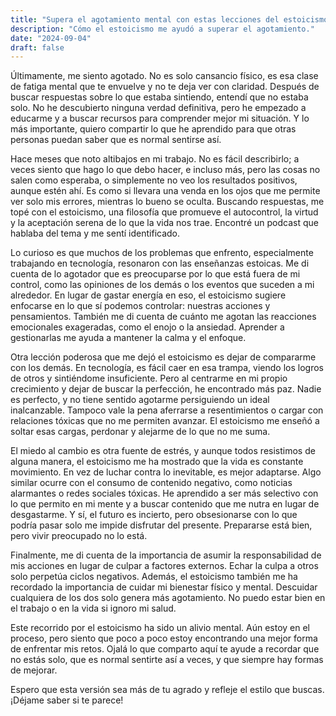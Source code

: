 ```yaml
---
title: "Supera el agotamiento mental con estas lecciones del estoicismo"
description: "Cómo el estoicismo me ayudó a superar el agotamiento."
date: "2024-09-04"
draft: false
---
```


Últimamente, me siento agotado. No es solo cansancio físico, es esa clase de fatiga mental que te envuelve y no te deja ver con claridad. Después de buscar respuestas sobre lo que estaba sintiendo, entendí que no estaba solo. No he descubierto ninguna verdad definitiva, pero he empezado a educarme y a buscar recursos para comprender mejor mi situación. Y lo más importante, quiero compartir lo que he aprendido para que otras personas puedan saber que es normal sentirse así.

Hace meses que noto altibajos en mi trabajo. No es fácil describirlo; a veces siento que hago lo que debo hacer, e incluso más, pero las cosas no salen como esperaba, o simplemente no veo los resultados positivos, aunque estén ahí. Es como si llevara una venda en los ojos que me permite ver solo mis errores, mientras lo bueno se oculta. Buscando respuestas, me topé con el estoicismo, una filosofía que promueve el autocontrol, la virtud y la aceptación serena de lo que la vida nos trae. Encontré un podcast que hablaba del tema y me sentí identificado.

Lo curioso es que muchos de los problemas que enfrento, especialmente trabajando en tecnología, resonaron con las enseñanzas estoicas. Me di cuenta de lo agotador que es preocuparse por lo que está fuera de mi control, como las opiniones de los demás o los eventos que suceden a mi alrededor. En lugar de gastar energía en eso, el estoicismo sugiere enfocarse en lo que sí podemos controlar: nuestras acciones y pensamientos. También me di cuenta de cuánto me agotan las reacciones emocionales exageradas, como el enojo o la ansiedad. Aprender a gestionarlas me ayuda a mantener la calma y el enfoque.

Otra lección poderosa que me dejó el estoicismo es dejar de compararme con los demás. En tecnología, es fácil caer en esa trampa, viendo los logros de otros y sintiéndome insuficiente. Pero al centrarme en mi propio crecimiento y dejar de buscar la perfección, he encontrado más paz. Nadie es perfecto, y no tiene sentido agotarme persiguiendo un ideal inalcanzable. Tampoco vale la pena aferrarse a resentimientos o cargar con relaciones tóxicas que no me permiten avanzar. El estoicismo me enseñó a soltar esas cargas, perdonar y alejarme de lo que no me suma.

El miedo al cambio es otra fuente de estrés, y aunque todos resistimos de alguna manera, el estoicismo me ha mostrado que la vida es constante movimiento. En vez de luchar contra lo inevitable, es mejor adaptarse. Algo similar ocurre con el consumo de contenido negativo, como noticias alarmantes o redes sociales tóxicas. He aprendido a ser más selectivo con lo que permito en mi mente y a buscar contenido que me nutra en lugar de desgastarme. Y sí, el futuro es incierto, pero obsesionarse con lo que podría pasar solo me impide disfrutar del presente. Prepararse está bien, pero vivir preocupado no lo está.

Finalmente, me di cuenta de la importancia de asumir la responsabilidad de mis acciones en lugar de culpar a factores externos. Echar la culpa a otros solo perpetúa ciclos negativos. Además, el estoicismo también me ha recordado la importancia de cuidar mi bienestar físico y mental. Descuidar cualquiera de los dos solo genera más agotamiento. No puedo estar bien en el trabajo o en la vida si ignoro mi salud.

Este recorrido por el estoicismo ha sido un alivio mental. Aún estoy en el proceso, pero siento que poco a poco estoy encontrando una mejor forma de enfrentar mis retos. Ojalá lo que comparto aquí te ayude a recordar que no estás solo, que es normal sentirte así a veces, y que siempre hay formas de mejorar.

Espero que esta versión sea más de tu agrado y refleje el estilo que buscas. ¡Déjame saber si te parece!

